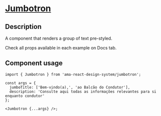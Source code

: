 
<Meta title="Components/Jumbotron/Jumbotron Docs" />

<h1 className="mb-32">
  <u>Jumbotron</u>
</h1>

<h2>Description </h2>
<p className="fs-16">A component that renders a group of text pre-styled.</p>
<p className="fs-16">Check all props available in each example on Docs tab.</p>

<h2>Component usage</h2>

```tsx
import { Jumbotron } from 'ama-react-design-system/jumbotron';

const args = {
  jumboTitle: ['Bem-vindo(a),', 'ao Balcão do Condutor'],
  description: 'Consulte aqui todas as informações relevantes para si enquanto condutor'
};

<Jumbotron {...args} />;
```

